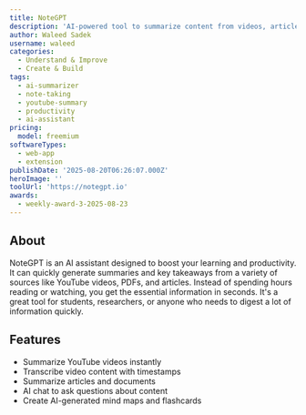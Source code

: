 ```yaml
---
title: NoteGPT
description: 'AI-powered tool to summarize content from videos, articles, and documents.'
author: Waleed Sadek
username: waleed
categories:
  - Understand & Improve
  - Create & Build
tags:
  - ai-summarizer
  - note-taking
  - youtube-summary
  - productivity
  - ai-assistant
pricing:
  model: freemium
softwareTypes:
  - web-app
  - extension
publishDate: '2025-08-20T06:26:07.000Z'
heroImage: ''
toolUrl: 'https://notegpt.io'
awards:
  - weekly-award-3-2025-08-23
---
```

## About
NoteGPT is an AI assistant designed to boost your learning and productivity. It can quickly generate summaries and key takeaways from a variety of sources like YouTube videos, PDFs, and articles. Instead of spending hours reading or watching, you get the essential information in seconds. It's a great tool for students, researchers, or anyone who needs to digest a lot of information quickly.

## Features
- Summarize YouTube videos instantly
- Transcribe video content with timestamps
- Summarize articles and documents
- AI chat to ask questions about content
- Create AI-generated mind maps and flashcards
